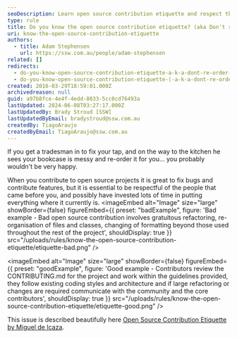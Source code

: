 ```yaml
---
seoDescription: Learn open source contribution etiquette and respect the work of others by following guidelines and maintaining coding styles.
type: rule
title: Do you know the open source contribution etiquette? (aka Don't re-order my house when fixing my tap)
uri: know-the-open-source-contribution-etiquette
authors:
  - title: Adam Stephensen
    url: https://ssw.com.au/people/adam-stephensen
related: []
redirects:
  - do-you-know-open-source-contribution-etiquette-a-k-a-dont-re-order-my-house-when-you-fix-my-tap
  - do-you-know-open-source-contribution-etiquette-(-a-k-a-dont-re-order-my-house-when-you-fix-my-tap)
created: 2016-03-29T18:59:01.000Z
archivedreason: null
guid: a97b8fce-4e4f-4edd-8033-5cc0cd76493a
lastUpdated: 2024-06-08T03:27:17.000Z
lastUpdatedBy: Brady Stroud [SSW]
lastUpdatedByEmail: bradystroud@ssw.com.au
createdBy: TiagoAraujo
createdByEmail: TiagoAraujo@ssw.com.au
---
```


If you get a tradesman in to fix your tap, and on the way to the kitchen he sees your bookcase is messy and re-order it for you... you probably wouldn't be very happy.

When you contribute to open source projects it is great to fix bugs and contribute features, but it is essential to be respectful of the people that came before you, and possibly have invested lots of time in putting everything where it currently is.
<imageEmbed
  alt="Image"
  size="large"
  showBorder={false}
  figureEmbed={{
    preset: "badExample",
    figure: 'Bad example - Bad open source contribution involves gratuitous refactoring, re-organisation of files and classes, changing of formatting beyond those used throughout the rest of the project',
    shouldDisplay: true
  }}
  src="/uploads/rules/know-the-open-source-contribution-etiquette/etiquette-bad.png"
/>

<imageEmbed
  alt="Image"
  size="large"
  showBorder={false}
  figureEmbed={{
    preset: "goodExample",
    figure: 'Good example - Contributors review the CONTRIBUTING.md for the project and work within the guidelines provided, they follow existing coding styles and architecture and if large refactoring or changes are required communicate with the community and the core contributors',
    shouldDisplay: true
  }}
  src="/uploads/rules/know-the-open-source-contribution-etiquette/etiquette-good.png"
/>

This issue is described beautifully here [Open Source Contribution Etiquette by Miguel de Icaza](https://tirania.org/blog/archive/2010/Dec-31.html).
